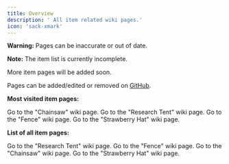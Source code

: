 ```yaml
---
title: Overview
description: ' All item related wiki pages.'
icon: 'sack-xmark'
---
```


<Warning>**Warning:** Pages can be inaccurate or out of date.</Warning>

<Note>**Note:** The item list is currently incomplete.</Note>

<Check>More item pages will be added soon.</Check>

Pages can be added/edited or removed on [GitHub](https://github.com/discolalo/vinter-wiki).

**Most visited item pages:**

<CardGroup cols={4}>
  <Card
    title="Chainsaw"
    icon="sword-laser-alt"
    href="/items/chainsaw"
  >
    Go to the "Chainsaw" wiki page.
  </Card>
  <Card
    title="Research Tent"
    icon="tent"
    href="/items/research_tent"
  >
    Go to the "Research Tent" wiki page.
  </Card>
  <Card
    title="Fence"
    icon="fence"
    href="/items/fence"
  >
    Go to the "Fence" wiki page.
  </Card>
  <Card
    title="Strawberry Hat"
    icon="strawberry"
    href="/items/strawberry_hat"
  >
    Go to the "Strawberry Hat" wiki page.
  </Card>
</CardGroup>

**List of all item pages:**

<CardGroup cols={4}>
  <Card
    title="Research Tent"
    icon="tent"
    href="/items/research_tent"
  >
    Go to the "Research Tent" wiki page.
  </Card>
  <Card
    title="Fence"
    icon="fence"
    href="/items/fence"
  >
    Go to the "Fence" wiki page.
  </Card>
  <Card
    title="Chainsaw"
    icon="sword-laser-alt"
    href="/items/chainsaw"
  >
    Go to the "Chainsaw" wiki page.
  </Card>
  <Card
    title="Strawberry Hat"
    icon="strawberry"
    href="/items/strawberry_hat"
  >
    Go to the "Strawberry Hat" wiki page.
  </Card>
</CardGroup>